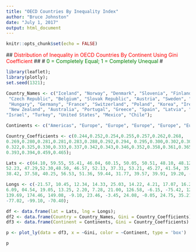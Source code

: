 ```yaml
---
title: "OECD Countries By Inequality Index"
author: "Bruce Johnston"
date: "July 1, 2017"
output: html_document
---
```


```r
knitr::opts_chunk$set(echo = FALSE)
```
##<span style="color:red"> Distribution of Inequality in OECD Countries By Continent Using Gini Coefficient </span> ##
#<span style = "color:green"> 0 = Completely Equal; 1 = Completely Unequal </span>#

```r
library(leaflet);
library(plotly);
set.seed(1321);

Country_Names <- c("Iceland", "Norway", "Denmark", "Slovenia", "Finland",
 "Czech Republic", "Belgium", "Slovak Republic", "Austria", "Sweden", "Luxembourg","Netherlands",
 "Hungary", "Germany", "France", "Switzerland", "Poland", "Korea", "Ireland", "Canada", "Italy", "Japan",
 "New Zealand", "Australia", "Portugal", "Greece", "Spain", "Latvia", "United Kingdom", "Estonia", 
"Israel", "Turkey", "United States", "Mexico", "Chile");

Continents <- c("Americas", "Europe", "Europe", "Europe", "Europe", "Europe", "Europe", "Europe", "Europe", "Europe", "Europe", "Europe","Europe","Europe","Europe","Europe","Europe", "Asia", "Europe", "Americas", "Europe", "Asia", "Asia", "Asia", "Europe", "Europe", "Europe", "Europe", "Europe", "Europe", "MidEast", "MidEast", "Americas", "Americas", "Americas");

Country_Coefficients <- c(0.244,0.252,0.254,0.255,0.257,0.262,0.268,
0.269,0.280,0.281,0.281,0.283,0.288,0.292,0.294, 0.295,0.300,0.302,0.309,
0.322,0.325,0.330,0.333,0.337,0.342,0.343,0.346,0.352,0.358,0.361,0.365,
0.393,0.394,0.459,0.465);

Lats <- c(64.10, 59.55, 55.41, 46.04, 60.15, 50.05, 50.51, 48.10, 48.12, 59.20, 49.37,
52.23, 47.29,52.30,48.50, 46.57, 52.13, 37.31, 53.21, 45.27, 41.54, 35.69, -41.19, -35.15,
38.42, 37.58, 40.25, 56.53, 51.36, 59.44, 31.77, 39.57, 39.91, 19.20, -33.24);

Longs <- c(-21.57, 10.45, 12.34, 14.33, 25.03, 14.22, 4.21, 17.07, 16.22, 18.03,
6.09, 04.54, 19.05, 13.25, 2.20, 7.28, 21.00, 126.58, -6.15, -75.42, 12.29,
139.69, 174.46, 149.08, -9.10, 23.46, -3.45, 24.08, -0.05, 24.75, 35.21, 32.54,
-77.02, -99.10, -70.40);

df <- data.frame(lat = Lats, lng = Longs);
df2 <- data.frame(Country = Country_Names, Gini = Country_Coefficients);
df3 <- data.frame(Continent = Continents, Gini = Country_Coefficients)

p <- plot_ly(data = df3, x = ~Gini, color = ~Continent, type = 'box')

p
  
```

